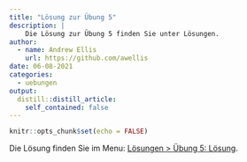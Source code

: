 ```yaml
---
title: "Lösung zur Übung 5"
description: |
    Die Lösung zur Übung 5 finden Sie unter Lösungen.
author:
  - name: Andrew Ellis
    url: https://github.com/awellis
date: 06-08-2021
categories:
  - uebungen
output:
  distill::distill_article:
    self_contained: false
---
```



```r
knitr::opts_chunk$set(echo = FALSE)
```
Die Lösung finden Sie im Menu: [Lösungen > Übung 5: Lösung](https://kogpsy.github.io/neuroscicomplab/solution-5.html). 
